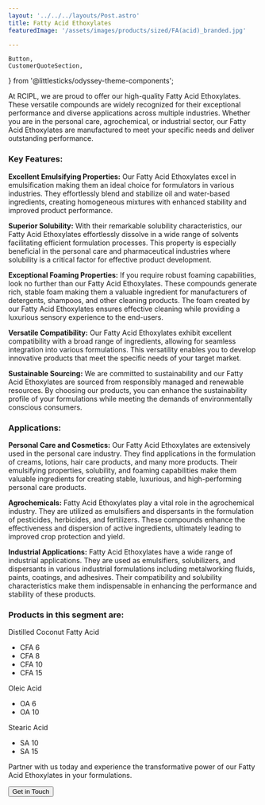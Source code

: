 ```yaml
---
layout: '../../../layouts/Post.astro'
title: Fatty Acid Ethoxylates
featuredImage: '/assets/images/products/sized/FA(acid)_branded.jpg'

---
```

	Button,
	CustomerQuoteSection,
} from '@littlesticks/odyssey-theme-components';

At RCIPL, we are proud to offer our high-quality Fatty Acid Ethoxylates. These versatile compounds are widely recognized for their exceptional performance and diverse applications across multiple industries. Whether you are in the personal care, agrochemical, or industrial sector, our Fatty Acid Ethoxylates are manufactured to meet your specific needs and deliver outstanding performance.


### Key Features:

**Excellent Emulsifying Properties:** Our Fatty Acid Ethoxylates excel in emulsification making them an ideal choice for formulators in various industries. They effortlessly blend and stabilize oil and water-based ingredients, creating homogeneous mixtures with enhanced stability and improved product performance.

**Superior Solubility:** With their remarkable solubility characteristics, our Fatty Acid Ethoxylates effortlessly dissolve in a wide range of solvents facilitating efficient formulation processes. This property is especially beneficial in the personal care and pharmaceutical industries where solubility is a critical factor for effective product development.

**Exceptional Foaming Properties:** If you require robust foaming capabilities, look no further than our Fatty Acid Ethoxylates. These compounds generate rich, stable foam making them a valuable ingredient for manufacturers of detergents, shampoos, and other cleaning products. The foam created by our Fatty Acid Ethoxylates ensures effective cleaning while providing a luxurious sensory experience to the end-users.

**Versatile Compatibility:** Our Fatty Acid Ethoxylates exhibit excellent compatibility with a broad range of ingredients, allowing for seamless integration into various formulations. This versatility enables you to develop innovative products that meet the specific needs of your target market.

**Sustainable Sourcing:** We are committed to sustainability and our Fatty Acid Ethoxylates are sourced from responsibly managed and renewable resources. By choosing our products, you can enhance the sustainability profile of your formulations while meeting the demands of environmentally conscious consumers.

### Applications:

**Personal Care and Cosmetics:** Our Fatty Acid Ethoxylates are extensively used in the personal care industry. They find applications in the formulation of creams, lotions, hair care products, and many more products. Their emulsifying properties, solubility, and foaming capabilities make them valuable ingredients for creating stable, luxurious, and high-performing personal care products.

**Agrochemicals:** Fatty Acid Ethoxylates play a vital role in the agrochemical industry. They are utilized as emulsifiers and dispersants in the formulation of pesticides, herbicides, and fertilizers. These compounds enhance the effectiveness and dispersion of active ingredients, ultimately leading to improved crop protection and yield.

**Industrial Applications:** Fatty Acid Ethoxylates have a wide range of industrial applications. They are used as emulsifiers, solubilizers, and dispersants in various industrial formulations including metalworking fluids, paints, coatings, and adhesives. Their compatibility and solubility characteristics make them indispensable in enhancing the performance and stability of these products. 

### Products in this segment are:

Distilled Coconut Fatty Acid
- CFA 6
- CFA 8
- CFA 10
- CFA 15

Oleic Acid
- OA 6
- OA 10

Stearic Acid
- SA 10
- SA 15

Partner with us today and experience the transformative power of our Fatty Acid Ethoxylates in your formulations. 

<Button href="/company/contact" customIcon>
    <span id="CTA-button-text">Get in Touch</span>
        <Fragment slot="icon">
			<Icon id="CTA-button-icon" name="ic:round-keyboard-arrow-right" />
		</Fragment>
</Button>
